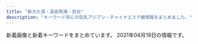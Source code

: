 ```yaml
---
title: "新大久保・高田馬場・目白"
description: "キーワード別にの巨乳アジアン・チャイナエステ嬢情報をまとめました。"
---
```


新着画像と新着キーワードをまとめています。
2021年04月19日の情報です。

<DmmAffiliateIns />
<KeywordTable
  shops={
    [
    {
        "station": "JR\u5927\u4e45\u4fdd\u99c5\u5317\u53e3",
        "keywords": {
            "C": 20,
            "E": 1
        },
        "url": "https://www.cocoro556.in/",
        "name": "COCORO",
        "img_links": [
            "https://www.cocoro556.in/img/girl/thumb/smain1422b75436b0012f83588e08b8d8eb48c8c2.jpg",
            "https://www.cocoro556.in/img/material/photost7.png",
            "https://www.cocoro556.in/img/material/pageheaderimg4.jpg",
            "https://www.cocoro556.in/img/material/p2_t2_subt1.png",
            "https://www.cocoro556.in/img/girl/thumb/smain14922dea5bdda380e76839c012ab24bd9f82.jpg",
            "https://www.cocoro556.in/img/girl/main/smain1421b75436b0012f83588e08b8d8eb48c8c2.jpg",
            "https://www.cocoro556.in/img/material/pageheaderimg2.jpg",
            "https://www.cocoro556.in/img/material/photost2rev1.png",
            "https://www.cocoro556.in/img/material/p6_t3_subt1.png",
            "https://www.cocoro556.in/img/girl/list/slist144346e3df3ff1cef1386c89c6ba9e9f72e.jpg",
            "https://www.cocoro556.in/img/girl/thumb/smain1543ab2e0ee9f9fde8103e9fe80e33b07761.jpg",
            "https://www.cocoro556.in/img/girl/thumb/smain1493773ceed1a7cd35919e9c6866285fb943.jpg",
            "https://www.cocoro556.in/img/material/pageheaderimg1.jpg",
            "https://www.cocoro556.in/img/girl/thumb/smain16617090642c09cac745b0ded19f41e41b2c.jpg",
            "https://www.cocoro556.in/img/material/p2_t2.png",
            "https://www.cocoro556.in/img/material/gm1_rollover.png",
            "https://www.cocoro556.in/img/material/p2_t2_subt3.png",
            "https://www.cocoro556.in/img/material/gm2_rollover.png",
            "https://www.cocoro556.in/img/material/p6_t3.png",
            "https://www.cocoro556.in/img/material/p2_t2_subt2.png",
            "https://www.cocoro556.in/img/material/p2_t2_subt4.png",
            "https://www.cocoro556.in/img/girl/main/smain16617090642c09cac745b0ded19f41e41b2c.jpg",
            "https://www.cocoro556.in/img/material/gm5_rollover.png",
            "https://www.cocoro556.in/img/material/p2_t2_subt4_m1.png",
            "https://www.cocoro556.in/img/material/gm4_rollout.png",
            "https://www.cocoro556.in/img/camp/camp20210403premium.jpg",
            "https://www.cocoro556.in/img/material/top_t1.png",
            "https://www.cocoro556.in/img/girl/list/slist12642f85375ac3eb532582567360874d2d6.jpg",
            "https://www.cocoro556.in/img/girl/main/smain1461f806d031a1244ccfaa8b4d307f6ef6d7.jpg",
            "https://www.cocoro556.in/img/girl/list/slist16435ee9e4407f412c3d2708030a189f1c0.jpg",
            "https://www.cocoro556.in/img/girl/thumb/smain126332fd72809eba38056753c1720b05d8d5.jpg",
            "https://www.cocoro556.in/img/material/photost1.png",
            "https://www.cocoro556.in/img/girl/thumb/smain164135ee9e4407f412c3d2708030a189f1c0.jpg",
            "https://www.cocoro556.in/img/girl/thumb/smain14634879628e490d1ecf1cd7a9d727569f95.jpg",
            "https://www.cocoro556.in/img/girl/main/smain126142f85375ac3eb532582567360874d2d6.jpg",
            "https://www.cocoro556.in/img/girl/thumb/smain126242f85375ac3eb532582567360874d2d6.jpg",
            "https://www.cocoro556.in/img/girl/main/smain1491773ceed1a7cd35919e9c6866285fb943.jpg",
            "https://www.cocoro556.in/img/material/photost4rev1.png",
            "https://www.cocoro556.in/img/material/ftel.png",
            "https://www.cocoro556.in/img/material/p6_t1.png",
            "https://www.cocoro556.in/img/material/p5_t1.png",
            "https://www.cocoro556.in/img/girl/main/smain1441346e3df3ff1cef1386c89c6ba9e9f72e.jpg",
            "https://www.cocoro556.in/img/material/p6_t2.png",
            "https://www.cocoro556.in/img/material/gm6_rollout.png",
            "https://www.cocoro556.in/img/girl/thumb/smain1421b75436b0012f83588e08b8d8eb48c8c2.jpg",
            "https://www.cocoro556.in/img/material/photost3rev1.png",
            "https://www.cocoro556.in/img/girl/thumb/smain126142f85375ac3eb532582567360874d2d6.jpg",
            "https://www.cocoro556.in/img/material/top_t3.png",
            "https://www.cocoro556.in/img/girl/list/slist149773ceed1a7cd35919e9c6866285fb943.jpg",
            "https://www.cocoro556.in/img/material/pd_st3.png",
            "https://www.cocoro556.in/img/girl/list/slist142b75436b0012f83588e08b8d8eb48c8c2.jpg",
            "https://www.cocoro556.in/img/girl/thumb/smain1423ae12bc52cc115b3190fbe6a84a8ffa74.jpg",
            "https://www.cocoro556.in/img/material/p2_t2_sub_m1_3.png",
            "https://www.cocoro556.in/img/girl/thumb/smain1441346e3df3ff1cef1386c89c6ba9e9f72e.jpg",
            "https://www.cocoro556.in/img/material/age_rollout.png",
            "https://www.cocoro556.in/img/material/p2_t2_subt5.png",
            "https://www.cocoro556.in/img/material/p6_t2_subt1.png",
            "https://www.cocoro556.in/img/material/p2_t2_subt5_m2.png",
            "https://www.cocoro556.in/img/material/p3_t1.png",
            "https://www.cocoro556.in/img/material/photost5.png",
            "https://www.cocoro556.in/img/girl/thumb/smain1542a1f8e548a2959236fdd0e7abcde80ac7.jpg",
            "https://www.cocoro556.in/img/girl/thumb/smain1443346e3df3ff1cef1386c89c6ba9e9f72e.jpg",
            "https://www.cocoro556.in/img/girl/thumb/smain16637090642c09cac745b0ded19f41e41b2c.jpg",
            "https://www.cocoro556.in/img/girl/thumb/smain16627090642c09cac745b0ded19f41e41b2c.jpg",
            "https://www.cocoro556.in/img/material/pageheaderimg3.jpg",
            "https://www.cocoro556.in/img/girl/thumb/smain1442346e3df3ff1cef1386c89c6ba9e9f72e.jpg",
            "https://www.cocoro556.in/img/material/top_t2.png",
            "https://www.cocoro556.in/img/material/p2_t2_sub_m1_2.png",
            "https://www.cocoro556.in/img/material/photost6.png",
            "https://www.cocoro556.in/img/girl/list/slist1667090642c09cac745b0ded19f41e41b2c.jpg",
            "https://www.cocoro556.in/img/material/mobilesite.png",
            "https://www.cocoro556.in/img/material/pd_st1.png",
            "https://www.cocoro556.in/img/material/p3_1_t1.png",
            "https://www.cocoro556.in/img/girl/thumb/smain1462f806d031a1244ccfaa8b4d307f6ef6d7.jpg",
            "https://www.cocoro556.in/img/material/leftinfo.png",
            "https://www.cocoro556.in/img/material/gm1_rollout.png",
            "https://www.cocoro556.in/img/girl/list/slist154a1f8e548a2959236fdd0e7abcde80ac7.jpg",
            "https://www.cocoro556.in/img/material/pd_st2.png",
            "https://www.cocoro556.in/img/material/top_t4.png",
            "https://www.cocoro556.in/img/material/accminimgrev1.jpg",
            "https://www.cocoro556.in/img/girl/thumb/smain1461f806d031a1244ccfaa8b4d307f6ef6d7.jpg",
            "https://www.cocoro556.in/img/material/p2_t2_subt5_m1.png",
            "https://www.cocoro556.in/img/material/p2_t2_sub_m1_1.png",
            "https://www.cocoro556.in/img/material/gm5_rollout.png",
            "https://www.cocoro556.in/img/girl/thumb/smain1541a1f8e548a2959236fdd0e7abcde80ac7.jpg",
            "https://www.cocoro556.in/img/material/pd_number.png",
            "https://www.cocoro556.in/img/material/gm2_rollout.png",
            "https://www.cocoro556.in/img/material/top_t3_imgrev1.jpg",
            "https://www.cocoro556.in/img/material/gm3_rollover.png",
            "https://www.cocoro556.in/img/girl/thumb/smain1491773ceed1a7cd35919e9c6866285fb943.jpg",
            "https://www.cocoro556.in/img/camp/camp20210403short.jpg",
            "https://www.cocoro556.in/img/camp/camp20210403.jpg",
            "https://www.cocoro556.in/img/girl/main/smain1541a1f8e548a2959236fdd0e7abcde80ac7.jpg",
            "https://www.cocoro556.in/img/material/gm3_rollout.png",
            "https://www.cocoro556.in/img/material/top_t3_subt1.png",
            "https://www.cocoro556.in/img/girl/list/slist146f806d031a1244ccfaa8b4d307f6ef6d7.jpg",
            "https://www.cocoro556.in/img/material/gm6_rollover.png",
            "https://www.cocoro556.in/img/girl/main/smain164135ee9e4407f412c3d2708030a189f1c0.jpg"
        ]
    },
    {
        "name": "Angel",
        "station": "JR\u9ad8\u7530\u99ac\u5834\u99c5",
        "url": "http://angel.este.work/",
        "keywords": {
            "E": 5,
            "87": 12,
            "83": 15,
            "D": 17,
            "86": 10,
            "C": 22,
            "95": 1,
            "84": 7
        },
        "img_links": [
            "http://angel.este.work/2/uploadimg/1599833697.jpg",
            "http://angel.este.work/2/uploadimg/1617624009.jpg",
            "http://angel.este.work/top-img04.png",
            "http://angel.este.work/1.jpg",
            "http://angel.este.work/top-img01a.png",
            "http://angel.este.work/top-img01b.png",
            "http://angel.este.work/tel_footer.png",
            "http://angel.este.work/top-img01.png",
            "http://angel.este.work/tel_header.png",
            "http://angel.este.work/2/uploadimg/1616465485.jpg",
            "http://angel.este.work/4.jpg",
            "http://angel.este.work/3.jpg",
            "http://angel.este.work/call.png",
            "http://angel.este.work/2/uploadimg/1600260826.jpg",
            "http://angel.este.work/2/uploadimg/1617498099.jpg",
            "http://angel.este.work/2.jpg",
            "http://angel.este.work/2/uploadimg/1616465524.jpg",
            "http://angel.este.work/2/uploadimg/1618789279.jpg"
        ]
    },
    {
        "img_links": [
            "http://www.e-candy.work/images/newface.png",
            "http://www.e-candy.work/images/sys2.jpg",
            "http://www.e-candy.work/images/staff_t.png",
            "http://www.e-candy.work/images/sys1.jpg",
            "http://www.e-candy.work/images/int2.png",
            "http://www.e-candy.work/images/s1.png",
            "http://www.e-candy.work/img/miki1.jpg",
            "http://www.e-candy.work/images/8.jpg",
            "http://www.e-candy.work/images/interior_t.png",
            "http://www.e-candy.work/images/7.jpg",
            "http://www.e-candy.work/img/nana1.jpg",
            "http://www.e-candy.work/images/news.jpg",
            "http://www.e-candy.work/images/5.jpg",
            "http://www.e-candy.work/img/rina1.jpg",
            "http://www.e-candy.work/img/aya1.jpg",
            "http://www.e-candy.work/images/3.jpg",
            "http://www.e-candy.work/images/head.jpg",
            "http://www.e-candy.work/images/4.jpg",
            "http://www.e-candy.work/images/sys3.png",
            "http://www.e-candy.work/images/tel.jpg",
            "http://www.e-candy.work/images/info.png",
            "http://www.e-candy.work/img/haruka1.jpg",
            "http://www.e-candy.work/images/1.jpg",
            "http://www.e-candy.work/images/mobile.jpg",
            "http://www.e-candy.work/images/6.jpg",
            "http://www.e-candy.work/img/yui1.jpg",
            "http://www.e-candy.work/img/ai1.jpg",
            "http://www.e-candy.work/images/int1.png"
        ],
        "station": "\u65b0\u5927\u4e45\u4fdd\u99c5",
        "name": "Lui\uff5e\u30eb\u30a4\uff5e",
        "url": "http://www.e-candy.work/",
        "keywords": {}
    },
    {
        "keywords": {
            "86": 4,
            "D": 2,
            "C": 3,
            "E": 2,
            "88": 3
        },
        "station": "JR\u9ad8\u7530\u99ac\u5834\u99c5",
        "img_links": [
            "http://www.aromaonly1.com/images/index_01.jpg",
            "http://www.aromaonly1.com/uploads/e01fa669285bc99ba782abfd90a08bb2.jpg",
            "http://www.aromaonly1.com/images/index_20.jpg",
            "http://www.aromaonly1.com/images/girls_10.jpg",
            "http://www.aromaonly1.com/images/index_21.jpg",
            "http://www.aromaonly1.com/uploads/c24b4a66b959c50d941c227e2167e47a.jpg",
            "http://www.aromaonly1.com/images/index_16.jpg",
            "http://www.aromaonly1.com/uploads/8e9e8b4d89b256773f17dff61368328c.jpg",
            "http://www.aromaonly1.com/images/aromaonly1_468x60.png",
            "http://www.aromaonly1.com/images/index_07.jpg",
            "http://www.aromaonly1.com/images/index_02.jpg",
            "http://www.aromaonly1.com/uploads/015cba9c432d730d26583fe998534fa6.jpg",
            "http://www.aromaonly1.com/uploads/56e94a67d1aa4ea89d5f2064a387ab96.jpg",
            "http://www.aromaonly1.com/images/index_04.jpg",
            "http://www.aromaonly1.com/images/index_17.jpg",
            "http://www.aromaonly1.com/uploads/3e6ede4dd71b9611bfc0fc01fff82057.jpg",
            "http://www.aromaonly1.com/images/index_05.jpg",
            "http://www.aromaonly1.com/images/fanhui.png",
            "http://www.aromaonly1.com/images/index_03.jpg",
            "http://www.aromaonly1.com/images/index_14.jpg",
            "http://www.aromaonly1.com/images/index_08.jpg",
            "http://www.aromaonly1.com/my_work/images/pic1.png",
            "http://www.aromaonly1.com/images/index_12.jpg",
            "http://www.aromaonly1.com/images/service_11.jpg",
            "http://www.aromaonly1.com/uploads/5f4083d49285cbe64774b1bd70e86150.jpg",
            "http://www.aromaonly1.com/uploads/ac75f516de3602f2ed5de1d9e2383a35.jpg",
            "http://www.aromaonly1.com/images/index_11.jpg",
            "http://www.aromaonly1.com/images/index_15.jpg",
            "http://www.aromaonly1.com/images/index_18.jpg",
            "http://www.aromaonly1.com/uploads/0d74a4af5e268e3562daa56048c13906.jpg",
            "http://www.aromaonly1.com/uploads/66dc68de1f9c001b6f15d52303314efc.jpg",
            "http://www.aromaonly1.com/uploads/18799c1985ca7d1cd026808323ec51c2.jpg",
            "http://www.aromaonly1.com/uploads/b43afdf6c0db7020b472f89b05664984.jpg",
            "http://www.aromaonly1.com/images/index_19.jpg",
            "http://www.aromaonly1.com/images/index_06.jpg",
            "http://www.aromaonly1.com/uploads/39a20c0f1405de5aa73fad53492e41be.jpg",
            "http://www.aromaonly1.com/images/link_10.jpg",
            "http://www.aromaonly1.com/images/service_10.jpg",
            "http://www.aromaonly1.com/images/interior_10.jpg",
            "http://www.aromaonly1.com/uploads/2f5941103973429d3981087968a845a3.jpg"
        ],
        "name": "NEW ONLY ONE",
        "url": "http://www.aromaonly1.com/"
    },
    {
        "station": "JR\u65b0\u5927\u4e45\u4fdd\u99c5",
        "name": "\u7e01\u4e2d\u7e01\uff5e\u3048\u3093\u3061\u3085\u3046\u3048\u3093\uff5e",
        "url": "http://www.enchuen.com/",
        "keywords": {
            "C": 4
        },
        "img_links": [
            "http://www.enchuen.com/images/h2_information.png",
            "http://www.enchuen.com/images/h2_qa.png",
            "http://www.enchuen.com/images/btn_gnavi05_no.png",
            "http://www.enchuen.com/images/icon_chi.png",
            "http://www.enchuen.com/images/therapist_yume.jpg",
            "http://www.enchuen.com/images/therapist_kaori_s.jpg",
            "http://www.enchuen.com/images/img_service04.png",
            "http://www.enchuen.com/images/ins_header.png",
            "http://www.enchuen.com/images/interior04.jpg",
            "http://www.enchuen.com/images/therapist_noa_s.jpg",
            "http://www.enchuen.com/images/img_slider02.png",
            "http://www.enchuen.com/images/top_slider1.jpg",
            "http://www.enchuen.com/images/tw_footer.png",
            "http://www.enchuen.com/images/img_slider01.png",
            "http://www.enchuen.com/images/pagetop.png",
            "http://www.enchuen.com/images/mess_footer.png",
            "http://www.enchuen.com/images/btn_gnavi04_no.png",
            "http://www.enchuen.com/images/mail_header.png",
            "http://www.enchuen.com/images/therapist_yume_s.jpg",
            "http://www.enchuen.com/images/btn_gnavi01_no.png",
            "http://www.enchuen.com/images/tel_header.png",
            "http://www.enchuen.com/images/img_service06.png",
            "http://www.enchuen.com/images/img_service05.png",
            "http://www.enchuen.com/images/img_slider03.png",
            "http://www.enchuen.com/images/h2_servicecontents.png",
            "http://www.enchuen.com/images/top_slider6.jpg",
            "http://www.enchuen.com/images/therapist_noa.jpg",
            "http://www.enchuen.com/images/h2_alltherapist.png",
            "http://www.enchuen.com/images/h2_contact.png",
            "http://www.enchuen.com/images/interior03.jpg",
            "http://www.enchuen.com/images/q_qa.png",
            "http://www.enchuen.com/images/h2_linkban.png",
            "http://www.enchuen.com/images/h2_link01.png",
            "http://www.enchuen.com/images/top_slider2.jpg",
            "http://www.enchuen.com/images/img_service01.png",
            "http://www.enchuen.com/images/ins_footer.png",
            "http://www.enchuen.com/images/tw_header.png",
            "http://www.enchuen.com/images/interior03_s.jpg",
            "http://www.enchuen.com/images/h2_alliancegide2.png",
            "http://www.enchuen.com/images/img_comimgsoon.jpg",
            "http://www.enchuen.com/images/img_service07.png",
            "http://www.enchuen.com/images/interior01.jpg",
            "http://www.enchuen.com/images/icon_eng.png",
            "http://www.enchuen.com/images/btn_gnavi06_no.png",
            "http://www.enchuen.com/images/top_slider5.jpg",
            "http://www.enchuen.com/images/h2_instagam.png",
            "http://www.enchuen.com/images/interior01_s.jpg",
            "http://www.enchuen.com/images/therapist_yona_s.jpg",
            "http://www.enchuen.com/images/ban-tel.png",
            "http://www.enchuen.com/images/therapist_yona.jpg",
            "http://www.enchuen.com/images/btn_gnavi02_no.png",
            "http://www.enchuen.com/images/h2_alliancegide.png",
            "http://www.enchuen.com/images/img_aromaoil.png",
            "http://www.enchuen.com/images/interior02_s.jpg",
            "http://www.enchuen.com/images/btn_gnavi03_no.png",
            "http://www.enchuen.com/images/h2_twitter.png",
            "http://www.enchuen.com/images/img_service03.png",
            "http://www.enchuen.com/images/interior04_s.jpg",
            "http://www.enchuen.com/images/top_slider4.jpg",
            "http://www.enchuen.com/images/a_qa.png",
            "http://www.enchuen.com/images/top_slider3.jpg",
            "http://www.enchuen.com/images/img_service02.png",
            "http://www.enchuen.com/images/interior02.jpg",
            "http://www.enchuen.com/images/therapist_kaori.jpg"
        ]
    },
    {
        "name": "Lovely Heart",
        "url": "http://aes-salon.com/",
        "img_links": [
            "http://aes-salon.com/scdl/staff/10462.jpg",
            "http://aes-salon.com/scdl/staff/10694.jpg",
            "http://aes-salon.com/scdl/staff/10411mb.jpg",
            "http://aes-salon.com/scdl/staff/10592.jpg",
            "http://aes-salon.com/pic/top1.jpg",
            "http://aes-salon.com/scdl/staff/10472.jpg",
            "http://aes-salon.com/pic/head.jpg",
            "http://aes-salon.com/scdl/staff/10502.jpg",
            "http://aes-salon.com/scdl/staff/10501.jpg",
            "http://aes-salon.com/scdl/staff/10351.jpg",
            "http://aes-salon.com/scdl/staff/10092.jpg",
            "http://aes-salon.com/scdl/staff/10121.jpg",
            "http://aes-salon.com/img/ttl_mobile.jpg",
            "http://aes-salon.com/img/ttl_nouka.jpg",
            "http://aes-salon.com/scdl/staff/10691mb.jpg",
            "http://aes-salon.com/scdl/staff/10081.jpg",
            "http://aes-salon.com/scdl/staff/10621mb.jpg",
            "http://aes-salon.com/img/access/road2.jpg",
            "http://aes-salon.com/scdl/staff/10091mb.jpg",
            "http://aes-salon.com/scdl/staff/10511.jpg",
            "http://aes-salon.com/img/ttl_bekan.jpg",
            "http://aes-salon.com/scdl/staff/10561.jpg",
            "http://aes-salon.com/scdl/staff/10292.jpg",
            "http://aes-salon.com/pic/top2.jpg",
            "http://aes-salon.com/scdl/staff/10641mb.jpg",
            "http://aes-salon.com/scdl/staff/10471.jpg",
            "http://aes-salon.com/scdl/staff/10692.jpg",
            "http://aes-salon.com/img/ttl_sister.png",
            "http://aes-salon.com/scdl/staff/10601.jpg",
            "http://aes-salon.com/scdl/staff/10412.jpg",
            "http://aes-salon.com/scdl/staff/10671mb.jpg",
            "http://aes-salon.com/scdl/staff/10083.jpg",
            "http://aes-salon.com/img/ttl_attbnr.jpg",
            "http://aes-salon.com/scdl/staff/10441mb.jpg",
            "http://aes-salon.com/scdl/staff/10291.jpg",
            "http://aes-salon.com/scdl/staff/10563.jpg",
            "http://aes-salon.com/scdl/staff/10631mb.jpg",
            "http://aes-salon.com/scdl/staff/10511mb.jpg",
            "http://aes-salon.com/scdl/staff/10471mb.jpg",
            "http://aes-salon.com/img/system/campaign.jpg",
            "http://aes-salon.com/scdl/staff/10341.jpg",
            "http://aes-salon.com/scdl/staff/10342.jpg",
            "http://aes-salon.com/scdl/staff/10681.jpg",
            "http://aes-salon.com/scdl/staff/10351mb.jpg",
            "http://aes-salon.com/scdl/staff/10681mb.jpg",
            "http://aes-salon.com/scdl/staff/10651.jpg",
            "http://aes-salon.com/scdl/staff/10081mb.jpg",
            "http://aes-salon.com/scdl/staff/10591mb.jpg",
            "http://aes-salon.com/scdl/staff/10691.jpg",
            "http://aes-salon.com/scdl/staff/10501mb.jpg",
            "http://aes-salon.com/i/files/homeimg.jpg",
            "http://aes-salon.com/scdl/staff/10671.jpg",
            "http://aes-salon.com/scdl/staff/10591.jpg",
            "http://aes-salon.com/scdl/staff/10661mb.jpg",
            "http://aes-salon.com/scdl/staff/10621.jpg",
            "http://aes-salon.com/scdl/staff/10122.jpg",
            "http://aes-salon.com/scdl/staff/10082.jpg",
            "http://aes-salon.com/img/access/road4.jpg",
            "http://aes-salon.com/scdl/staff/10091.jpg",
            "http://aes-salon.com/img/ttl_staff.png",
            "http://aes-salon.com/scdl/staff/10641.jpg",
            "http://aes-salon.com/scdl/staff/10571.jpg",
            "http://aes-salon.com/scdl/staff/10341mb.jpg",
            "http://aes-salon.com/scdl/staff/10461.jpg",
            "http://aes-salon.com/scdl/staff/10411.jpg",
            "http://aes-salon.com/scdl/staff/10693.jpg",
            "http://aes-salon.com/scdl/staff/10291mb.jpg",
            "http://aes-salon.com/img/access/road1.jpg",
            "http://aes-salon.com/scdl/staff/10602.jpg",
            "http://aes-salon.com/scdl/staff/10441.jpg",
            "http://aes-salon.com/scdl/staff/10601mb.jpg",
            "http://aes-salon.com/scdl/staff/10562.jpg",
            "http://aes-salon.com/scdl/staff/10561mb.jpg",
            "http://aes-salon.com/scdl/staff/10631.jpg",
            "http://aes-salon.com/img/access/road3.jpg",
            "http://aes-salon.com/img/access/roaddm.png",
            "http://aes-salon.com/img/ttl_att.png",
            "http://aes-salon.com/scdl/staff/10121mb.jpg",
            "http://aes-salon.com/scdl/staff/10571mb.jpg",
            "http://aes-salon.com/scdl/staff/10651mb.jpg",
            "http://aes-salon.com/scdl/staff/10461mb.jpg",
            "http://aes-salon.com/scdl/staff/10661.jpg"
        ],
        "station": "JR\u5927\u4e45\u4fdd\u99c5\u5317\u53e3",
        "keywords": {
            "C": 35
        }
    },
    {
        "name": "RAN\uff5e\u30e9\u30f3\uff5e",
        "img_links": [
            "http://esthe.top/images/an_2_04.jpg",
            "http://esthe.top/images/demo/slider/tooltips/slide3.png",
            "http://esthe.top/images/staff_images/staff_01a.jpg",
            "http://esthe.top/images/demo/slider/tooltips/slide1.png",
            "http://esthe.top/images/an_1_03.jpg",
            "http://esthe.top/images/room_images/gallery-03.jpg",
            "http://esthe.top/images/an_1_02.jpg",
            "http://esthe.top/images/staff_images/staff_010a.jpg",
            "http://esthe.top/images/room_images/index-01.jpg",
            "http://esthe.top/images/staff_images/staff_01b.jpg",
            "http://esthe.top/images/an_1_06.jpg",
            "http://esthe.top/images/staff_images/staff_04b.jpg",
            "http://esthe.top/images/demo/slider/images/slide4.png",
            "http://esthe.top/images/staff_images/staff_09a.jpg",
            "http://esthe.top/images/demo/slider/images/slide5.png",
            "http://esthe.top/images/acs_ima/access-04.jpg",
            "http://esthe.top/images/an_1_07.jpg",
            "http://esthe.top/images/staff_images/staff_07b.jpg",
            "http://esthe.top/images/QRcode.jpg",
            "http://esthe.top/images/room_images/gallery-04.jpg",
            "http://esthe.top/images/acs_ima/access-03.jpg",
            "http://esthe.top/images/an_2_06.jpg",
            "http://esthe.top/images/an_2_05.jpg",
            "http://esthe.top/images/staff_images/staff_012a.jpg",
            "http://esthe.top/images/an_1_05.jpg",
            "http://esthe.top/images/an_2_03.jpg",
            "http://esthe.top/images/an_2_07.jpg",
            "http://esthe.top/images/an_2_02.jpg",
            "http://esthe.top/images/demo/slider/images/slide1.png",
            "http://esthe.top/images/demo/slider/tooltips/slide2.png",
            "http://esthe.top/images/demo/slider/images/slide2.png",
            "http://esthe.top/images/Bottom_01.jpg",
            "http://esthe.top/images/room_images/gallery-06.jpg",
            "http://esthe.top/images/room_images/gallery-01.jpg",
            "http://esthe.top/images/demo/slider/tooltips/slide5.png",
            "http://esthe.top/images/staff_images/staff_09b.jpg",
            "http://esthe.top/images/an_1_04.jpg",
            "http://esthe.top/images/staff_images/staff_010b.jpg",
            "http://esthe.top/images/room_images/index-02.jpg",
            "http://esthe.top/images/acs_ima/access-02.jpg",
            "http://esthe.top/images/room_images/gallery-05.jpg",
            "http://esthe.top/images/Bottom_02.jpg",
            "http://esthe.top/images/demo/slider/tooltips/slide4.png",
            "http://esthe.top/images/staff_images/staff_04a.jpg",
            "http://esthe.top/images/staff_images/staff_07a.jpg",
            "http://esthe.top/images/room_images/gallery-02.jpg",
            "http://esthe.top/images/demo/slider/images/slide3.png",
            "http://esthe.top/images/acs_ima/access-01.jpg"
        ],
        "keywords": {},
        "url": "http://esthe.top/",
        "station": "JR\u9ad8\u7530\u99ac\u5834\u99c5\u6771\u53e3"
    },
    {
        "url": "http://gogonoheya.ies.fun/",
        "img_links": [],
        "station": "JR\u5927\u4e45\u4fdd\u99c5\u5317\u53e3",
        "keywords": {},
        "name": "Rabenda\u30fb\u30e9\u30d9\u30f3\u30c0\u30fc"
    },
    {
        "img_links": [
            "http://kobo.mssg.jp/layer/images/top/top_04.jpg",
            "http://kobo.mssg.jp/images/s_info.png",
            "http://kobo.mssg.jp/layer/images/top/top_08.png",
            "http://kobo.mssg.jp/images/top1.jpg",
            "http://kobo.mssg.jp/images/staff_2b.jpg",
            "http://kobo.mssg.jp/images/top2.jpg",
            "http://kobo.mssg.jp/layer/images/top.jpg",
            "http://kobo.mssg.jp/images/staff_8a.jpg",
            "http://kobo.mssg.jp/layer/images/top/top_03.jpg",
            "http://kobo.mssg.jp/images/staff_5.jpg",
            "http://kobo.mssg.jp/images/staff_4.jpg",
            "http://kobo.mssg.jp/images/info.png",
            "http://kobo.mssg.jp/images/staff_bj4.png",
            "http://kobo.mssg.jp/layer/images/top/top_02.jpg",
            "http://kobo.mssg.jp/images/staff_2a.jpg",
            "http://kobo.mssg.jp/images/staff_9a.jpg",
            "http://kobo.mssg.jp/images/staff_9b.jpg",
            "http://kobo.mssg.jp/images/staff_10a.jpg",
            "http://kobo.mssg.jp/images/staff_bj1.png",
            "http://kobo.mssg.jp/images/wenzi-staff.png",
            "http://kobo.mssg.jp/images/1.jpg",
            "http://kobo.mssg.jp/layer/images/top/top_05.jpg",
            "http://kobo.mssg.jp/images/staff_8.jpg",
            "http://kobo.mssg.jp/layer/images/top/top_01.jpg",
            "http://kobo.mssg.jp/layer/images/top/top_06.jpg"
        ],
        "name": "\u6c34\u8272-\u30df\u30ba\u30a4\u30ed-",
        "station": "JR\u5927\u4e45\u4fdd\u99c5\u5317\u53e3",
        "keywords": {},
        "url": "http://kobo.mssg.jp/"
    },
    {
        "name": "\u30df\u30eb\u30af",
        "img_links": [
            "http://milk.tyo.cm/images/sp_nav02.png",
            "http://milk.tyo.cm/images/tit_staff.png",
            "http://milk.tyo.cm/images/tit_pick.png",
            "http://milk.tyo.cm/photos/sites/72/2021/03/2021032104262457.jpg",
            "http://milk.tyo.cm/photos/sites/72/2020/06/2020061206444417.jpg",
            "http://milk.tyo.cm/images/link_nav04.png",
            "http://milk.tyo.cm/images/link_nav01.png",
            "http://milk.tyo.cm/images/img_service01.jpg",
            "http://milk.tyo.cm/images/link_nav03.png",
            "http://milk.tyo.cm/images/tit_service.png",
            "http://milk.tyo.cm/images/top.png",
            "http://milk.tyo.cm/images/bg_cont03.png",
            "http://milk.tyo.cm/images/sp_nav01.png",
            "http://milk.tyo.cm/images/com_tel.png",
            "http://milk.tyo.cm/images/img_service04.jpg",
            "http://milk.tyo.cm/photos/sites/72/2021/04/202104100629460.jpg",
            "http://milk.tyo.cm/images/sp_header.jpg",
            "http://milk.tyo.cm/images/link_nav02.png",
            "http://milk.tyo.cm/photos/sites/72/2021/04/2021040606531270.jpg",
            "http://milk.tyo.cm/images/room4_l.jpg",
            "http://milk.tyo.cm/images/sp_nav03.png",
            "http://milk.tyo.cm/images/bg_cont01.png",
            "http://milk.tyo.cm/photos/sites/72/2020/11/202011100524008.jpg",
            "http://milk.tyo.cm/images/koko_234x60.png",
            "http://milk.tyo.cm/images/room1_l.jpg",
            "http://milk.tyo.cm/images/sp_tit_pick.png",
            "http://milk.tyo.cm/images/link_nav05.png",
            "http://milk.tyo.cm/images/blog.jpg",
            "http://milk.tyo.cm/photos/sites/72/2021/02/2021021003450576.jpg",
            "http://milk.tyo.cm/photos/sites/72/2021/02/202102100345053.jpg",
            "http://milk.tyo.cm/images/room2_l.jpg",
            "http://milk.tyo.cm/images/img_service03.jpg",
            "http://milk.tyo.cm/photos/sites/72/2021/04/2021041502381165.jpg",
            "http://milk.tyo.cm/images/room3_l.jpg",
            "http://milk.tyo.cm/images/img_service02.jpg",
            "http://milk.tyo.cm/photos/sites/72/2020/06/2020061206443832.jpg",
            "http://milk.tyo.cm/images/ico_headline.png",
            "http://milk.tyo.cm/photos/sites/72/2021/04/2021040501101412.jpg"
        ],
        "keywords": {
            "85": 15,
            "87": 10,
            "E": 5,
            "D": 30,
            "84": 5,
            "86": 10,
            "C": 15
        },
        "station": "JR\u5927\u4e45\u4fdd\u99c5\u5357\u53e3",
        "url": "http://milk.tyo.cm/"
    },
    {
        "name": "Familiar\u30fb\u30d5\u30a1\u30df\u30ea\u30fc\u30a2",
        "station": "JR\u65b0\u5927\u4e45\u4fdd\u99c5",
        "url": "http://familiar.tyo.cm/",
        "keywords": {},
        "img_links": []
    },
    {
        "img_links": [
            "http://p-aroma.work/img/haru1.png",
            "http://p-aroma.work/images/4.jpg",
            "http://p-aroma.work/images/mobile.jpg",
            "http://p-aroma.work/img/ayaka1.png",
            "http://p-aroma.work/images/7.jpg",
            "http://p-aroma.work/staff/rina.jpg",
            "http://p-aroma.work/images/6.jpg",
            "http://p-aroma.work/images/int2.png",
            "http://p-aroma.work/staff/mayu.jpg",
            "http://p-aroma.work/images/s2.jpg",
            "http://p-aroma.work/images/head.jpg",
            "http://p-aroma.work/img/rina1.png",
            "http://p-aroma.work/images/s1.png",
            "http://p-aroma.work/img/kasumi1.png",
            "http://p-aroma.work/images/news.jpg",
            "http://p-aroma.work/staff/haru.jpg",
            "http://p-aroma.work/staff/kasumi.jpg",
            "http://p-aroma.work/images/interior_t.png",
            "http://p-aroma.work/images/sys.png",
            "http://p-aroma.work/staff/mirai.jpg",
            "http://p-aroma.work/staff/ayaka.jpg",
            "http://p-aroma.work/images/1.jpg",
            "http://p-aroma.work/images/3.jpg",
            "http://p-aroma.work/img/mayu1.png",
            "http://p-aroma.work/images/tel.jpg",
            "http://p-aroma.work/images/2.jpg",
            "http://p-aroma.work/img/mirai1.png",
            "http://p-aroma.work/images/staff_t.png",
            "http://p-aroma.work/images/int1.png",
            "http://p-aroma.work/images/s1.jpg"
        ],
        "station": "JR\u5927\u4e45\u4fdd\u99c5\u5317\u53e3",
        "url": "http://p-aroma.work/",
        "keywords": {},
        "name": "\u7652\u3057\u306e\u51fa\u4f1a\u3044"
    },
    {
        "keywords": {},
        "name": "\u6708\u306e\u82b1",
        "img_links": [
            "https://static.wixstatic.com/media/80a184_82935849944c46ee915c04bfe2e9b3cb~mv2.jpeg",
            "https://static.wixstatic.com/media/80a184_badd496c271c4b31b8258ef657e73a1c~mv2.jpg",
            "https://static.wixstatic.com/media/80a184_60e3e10d71c6473ca82f313fefc49773~mv2.png",
            "https://static.wixstatic.com/media/80a184_126746405a7f40f191a12f71b777ea41~mv2.png",
            "https://static.wixstatic.com/media/80a184_d4b6882709484eb495b72b4fd6a52481~mv2.png",
            "https://static.wixstatic.com/media/80a184_b70a2c117ac542f79ec2a2014b642be4~mv2.png",
            "https://static.wixstatic.com/media/71aabe_595c6eb6f67c4a098580c4aa868223d6~mv2.jpg",
            "https://static.wixstatic.com/media/80a184_5208b825bc574a8e8c38cfed61640f7b~mv2.png",
            "https://static.wixstatic.com/media/80a184_18f60081ea1047b0a35a349e1c4155f8~mv2.jpg",
            "https://static.wixstatic.com/media/80a184_591f50f34faa42e6b9492a8d9157c96f~mv2.png",
            "https://static.wixstatic.com/media/71aabe_7fde48e91203411687f75bf66049b810~mv2.jpg",
            "https://static.wixstatic.com/media/80a184_6f8a99a76cfa4e8cb6871f8cdc4667f5~mv2.png",
            "https://static.wixstatic.com/media/80a184_9dc0d14b20d54a71a6cb9f57217e8a32~mv2.png",
            "https://static.wixstatic.com/media/80a184_e559d78a6dc94757946448f2405d903b~mv2.jpg"
        ],
        "station": "JR\u65b0\u5927\u4e45\u4fdd\u99c5",
        "url": "https://tsukinohana88.wixsite.com/index"
    },
    {
        "url": "http://www.harunoyume.com/",
        "keywords": {},
        "station": "JR\u65b0\u5927\u4e45\u4fdd\u99c5",
        "name": "\u6625\u306e\u5922",
        "img_links": [
            "http://www.harunoyume.com/images/covergirl.jpg",
            "http://www.harunoyume.com/images/discount.jpg",
            "http://www.harunoyume.com/images/service-image.jpg",
            "http://www.harunoyume.com/images/campaign.jpg"
        ]
    },
    {
        "keywords": {
            "83": 2,
            "C": 13,
            "86": 2
        },
        "name": "\u99ac\u5834one",
        "station": "JR\u9ad8\u7530\u99ac\u5834\u99c5\u65e9\u7a32\u7530\u53e3",
        "img_links": [
            "http://familiar.ests.jp/images/s_staff.png",
            "http://familiar.ests.jp/photos/sites/33/2020/10/2020101901153954.jpg",
            "http://familiar.ests.jp/images/acc.png",
            "http://familiar.ests.jp/photos/sites/33/2019/09/2019092318545965.jpg",
            "http://familiar.ests.jp/images/bian.jpg",
            "http://familiar.ests.jp/images/news.png",
            "http://familiar.ests.jp/images/service.jpg",
            "http://familiar.ests.jp/photos/sites/33/2019/09/2019092718570723.jpg",
            "http://familiar.ests.jp/images/nei_bj1.png",
            "http://familiar.ests.jp/images/staff_bj4s.png",
            "http://familiar.ests.jp/photos/sites/33/2019/07/2019073009094778.jpg",
            "http://familiar.ests.jp/images/staff_bj1s.png",
            "http://familiar.ests.jp/images/mobile.jpg",
            "http://familiar.ests.jp/photos/sites/33/2020/10/2020101409554799.jpg",
            "http://familiar.ests.jp/images/s_link.png",
            "http://familiar.ests.jp/images/top.jpg",
            "http://familiar.ests.jp/photos/sites/33/2019/09/2019092718554568.jpg"
        ],
        "url": "http://familiar.ests.jp/"
    },
    {
        "station": "JR\u9ad8\u7530\u99ac\u5834\u99c5\u65e9\u7a32\u7530\u53e3",
        "name": "\u697d\u5712",
        "keywords": {},
        "url": "http://massage-1.net/",
        "img_links": [
            "http://massage-1.net/images/staff_image/staf_05a.jpg",
            "http://massage-1.net/images/top/top_03.jpg",
            "http://massage-1.net/images/top/top_05.jpg",
            "http://massage-1.net/images/top/top_01.jpg",
            "http://massage-1.net/images/top/top_06.jpg",
            "http://massage-1.net/images/top/top_02.jpg",
            "http://massage-1.net/images/page_top.png",
            "http://massage-1.net/images/top/top_08.png",
            "http://massage-1.net/images/top/top_04.jpg",
            "http://massage-1.net/images/home/top.jpg"
        ]
    },
    {
        "img_links": [
            "http://www.china-es.info/images/int4.jpg",
            "http://www.china-es.info/img/nana1.jpg",
            "http://www.china-es.info/images/menu/interior.jpg",
            "http://www.china-es.info/images/sys1.jpg",
            "http://www.china-es.info/images/int2.jpg",
            "http://www.china-es.info/images/staff_t.jpg",
            "http://www.china-es.info/images/sys2.jpg",
            "http://www.china-es.info/images/int1.jpg",
            "http://www.china-es.info/images/menu/staff.jpg",
            "http://www.china-es.info/images/rec2.jpg",
            "http://www.china-es.info/images/int3.jpg",
            "http://www.china-es.info/img/nana2.jpg",
            "http://www.china-es.info/images/rec1.jpg",
            "http://www.china-es.info/images/sys3.jpg",
            "http://www.china-es.info/images/news.jpg",
            "http://www.china-es.info/img/hibiki1.jpg",
            "http://www.china-es.info/images/interior_t.jpg",
            "http://www.china-es.info/images/mobile.jpg",
            "http://www.china-es.info/img/ringo1.jpg",
            "http://www.china-es.info/images/top.jpg",
            "http://www.china-es.info/images/menu/top.jpg",
            "http://www.china-es.info/images/head.jpg"
        ],
        "url": "http://www.china-es.info/",
        "keywords": {},
        "name": "Honey At Home \u30cf\u30cb\u30fc\u30a2\u30c3\u30c8\u30db\u30fc\u30e0",
        "station": "JR\u9ad8\u7530\u99ac\u5834\u99c5\u65e9\u7a32\u7530\u53e3"
    },
    {
        "img_links": [
            "http://www.kity.work/img/yuka1.jpg",
            "http://www.kity.work/img/sara1.jpg",
            "http://www.kity.work/staff/nana.jpg",
            "http://www.kity.work/images/int1.jpg",
            "http://www.kity.work/staff/yuka.jpg",
            "http://www.kity.work/images/7.jpg",
            "http://www.kity.work/img/erina1.jpg",
            "http://www.kity.work/images/s2.jpg",
            "http://www.kity.work/images/5.jpg",
            "http://www.kity.work/images/up.jpg",
            "http://www.kity.work/img/aoi2.jpg",
            "http://www.kity.work/images/3.jpg",
            "http://www.kity.work/images/s1.png",
            "http://www.kity.work/img/yuka2.jpg",
            "http://www.kity.work/img/nana1.jpg",
            "http://www.kity.work/images/ac2.jpg",
            "http://www.kity.work/images/sys.jpg",
            "http://www.kity.work/images/s1.jpg",
            "http://www.kity.work/staff/sara.jpg",
            "http://www.kity.work/img/erina2.jpg",
            "http://www.kity.work/images/head.jpg",
            "http://www.kity.work/images/interior_t.jpg",
            "http://www.kity.work/images/1.jpg",
            "http://www.kity.work/images/tg.jpg",
            "http://www.kity.work/images/tel.jpg",
            "http://www.kity.work/img/aoi1.jpg",
            "http://www.kity.work/images/6.jpg",
            "http://www.kity.work/staff/erina.jpg",
            "http://www.kity.work/images/int2.jpg",
            "http://www.kity.work/images/staff_t.jpg",
            "http://www.kity.work/staff/aoi.jpg",
            "http://www.kity.work/images/news.jpg",
            "http://www.kity.work/img/sara2.jpg"
        ],
        "name": "\u98a8\u96c5\u5802 \uff5e\u3075\u3046\u304c\u3069\u3046\uff5e",
        "station": "JR\u9ad8\u7530\u99ac\u5834\u99c5\u65e9\u7a32\u7530\u53e3",
        "keywords": {},
        "url": "http://www.kity.work/"
    },
    {
        "name": "\u60a0\u30a8\u30b9\u30c6",
        "url": "http://www.y-rlx.site/",
        "station": "JR\u9ad8\u7530\u99ac\u5834\u99c5\u65e9\u7a32\u7530\u53e3",
        "keywords": {
            "87": 4,
            "C": 6,
            "D": 1,
            "88": 3
        },
        "img_links": [
            "http://www.y-rlx.site/images/upload/thumb/0d7b4714c8aced28.jpg",
            "http://www.y-rlx.site/images/rec.jpg",
            "http://www.y-rlx.site/images/index_19.jpg",
            "http://www.y-rlx.site/images/index_08.jpg",
            "http://y-rlx.site/images/index_07.jpg",
            "http://www.y-rlx.site/images/upload/thumb/0776a8acf9219785.jpg",
            "http://www.y-rlx.site/images/upload/thumb/2c7fdde9ad97892b.jpg",
            "http://www.y-rlx.site/images/upload/thumb/fb5de0bd0da41335.jpg",
            "http://www.y-rlx.site/images/index_20.jpg",
            "http://www.y-rlx.site/images/upload/thumb/e0a26e58e17a1416.jpg",
            "http://www.y-rlx.site/images/index_04.jpg",
            "http://www.y-rlx.site/images/index_11.jpg",
            "http://www.y-rlx.site/girl/02.jpg",
            "http://www.y-rlx.site/images/index_18.jpg",
            "http://www.y-rlx.site/images/index_10.jpg",
            "http://www.y-rlx.site/images/upload/thumb/7ef0dbd713e60157.jpg",
            "http://www.y-rlx.site/images/upload/thumb/117cc02414cb58fe.jpg",
            "http://www.y-rlx.site/images/upload/thumb/a3dc59474308193e.jpg",
            "http://www.y-rlx.site/images/index_03.jpg",
            "http://www.y-rlx.site/images/card.jpg",
            "http://www.y-rlx.site/images/info.jpg",
            "http://www.y-rlx.site/images/index_02.jpg",
            "http://www.y-rlx.site/images/index_07.jpg",
            "http://www.y-rlx.site/images/rec_09.jpg",
            "http://www.y-rlx.site/girl/01.jpg",
            "http://www.y-rlx.site/images/index_15.jpg",
            "http://www.y-rlx.site/girl/04.jpg",
            "http://www.y-rlx.site/images/index_09.jpg",
            "http://www.y-rlx.site/images/info_09.jpg",
            "http://www.y-rlx.site/images/upload/thumb/0a4230132522743d.jpg",
            "http://www.y-rlx.site/images/staff_09.jpg",
            "http://www.y-rlx.site/girl/03.jpg",
            "http://www.y-rlx.site/girl/05.jpg",
            "http://www.y-rlx.site/images/index_06.jpg",
            "http://y-rlx.site/images/index_04.jpg",
            "http://www.y-rlx.site/images/index_13.jpg",
            "http://www.y-rlx.site/images/index_01.jpg",
            "http://www.y-rlx.site/images/index_05.jpg",
            "http://www.y-rlx.site/images/upload/thumb/7ec52ffef2544273.jpg"
        ]
    },
    {
        "station": "JR\u5927\u4e45\u4fdd\u99c5\u5317\u53e3",
        "img_links": [
            "https://est-hana.com/img/girl/thumb/smain1911ec56c0d5cc68365ea11e2e52a40272d8.jpg",
            "https://est-hana.com/img/girl/thumb/s180_1.jpg",
            "https://est-hana.com/img/girl/main/s139_1.jpg",
            "https://est-hana.com/img/girl/pickup/topgirl20141227182718.png",
            "https://est-hana.com/img/girl/pickup/topgirl20140502225842.png",
            "https://est-hana.com/img/girl/pickup/pickup20190118192257.jpg",
            "https://est-hana.com/img/material/detailwaku.png",
            "https://est-hana.com/img/material/staff_t1.png",
            "https://est-hana.com/img/girl/main/s163_1.jpg",
            "https://est-hana.com/img/girl/main/smain83165230fc40840a020ba3ed47600db4b4a.jpg",
            "https://est-hana.com/img/girl/main/smain2011f76f2060b2832bbbbc9d7dcf4a818dfe.jpg",
            "https://est-hana.com/img/girl/thumb/smain1102404ef9fc79e2a0a04d64b621c22a0c77.jpg",
            "https://est-hana.com/img/material/click_tel_btn.png",
            "https://est-hana.com/img/girl/pickup/pickup20180830201105.jpg",
            "https://est-hana.com/img/girl/thumb/s173_2.jpg",
            "https://est-hana.com/img/material/gm5_rollout.png",
            "https://est-hana.com/img/material/line1.png",
            "https://est-hana.com/img/material/accsess_station.png",
            "https://est-hana.com/img/girl/thumb/smain2011f76f2060b2832bbbbc9d7dcf4a818dfe.jpg",
            "https://est-hana.com/img/material/photorenew3.jpg",
            "https://est-hana.com/img/material/w1.png",
            "https://est-hana.com/img/girl/list/slist2012ba9beda1a19f1ba57dcc87485d57321.jpg",
            "https://est-hana.com/img/material/top_twitter.png",
            "https://est-hana.com/img/girl/pickup/topgirl20180908131653.png",
            "https://est-hana.com/img/material/sframe2014.png",
            "https://est-hana.com/img/material/massap2.jpg",
            "https://est-hana.com/img/girl/thumb/s163_1.jpg",
            "https://est-hana.com/img/girl/main/s75_1.jpg",
            "https://est-hana.com/img/girl/pickup/pickup20190227121102.jpg",
            "https://est-hana.com/img/material/massap7.jpg",
            "https://est-hana.com/img/girl/list/s88_list.jpg",
            "https://est-hana.com/img/whatnew/20200304.jpg",
            "https://est-hana.com/img/girl/list/slist187110f9d5212fd19d8b8410ec6bff294e6.jpg",
            "https://est-hana.com/img/girl/thumb/smain1902e7f2a11706f93c08ab1eb76c57c0a501.jpg",
            "https://est-hana.com/img/girl/thumb/smain184249673a0eecbfdaab27d1a016ce6f4281.jpg",
            "https://est-hana.com/img/girl/main/s180_1.jpg",
            "https://est-hana.com/img/girl/list/slist199a8b144d9cbd006fc9dffdf23ad77de07.jpg",
            "https://est-hana.com/img/girl/list/s163_list.jpg",
            "https://est-hana.com/img/material/gm2_rollout.png",
            "https://est-hana.com/img/material/month.png",
            "https://est-hana.com/img/girl/list/s75_list.jpg",
            "https://est-hana.com/img/girl/list/slist189e9ae2d8752cd8b9474ebd62df9909f9b.jpg",
            "https://est-hana.com/img/girl/main/smain1901e7f2a11706f93c08ab1eb76c57c0a501.jpg",
            "https://est-hana.com/img/girl/thumb/smain1912da4fa2da2e801312734721e1a44d8e19.jpg",
            "https://est-hana.com/img/material/accsess_picter2.jpg",
            "https://est-hana.com/img/girl/main/smain1931e3a7504f14e2050f14cb6782d72bb46c.jpg",
            "https://est-hana.com/img/girl/thumb/smain1871110bf62c88dcefca310cdc127f9b11f2.jpg",
            "https://est-hana.com/img/girl/list/s75_face.jpg",
            "https://est-hana.com/img/material/staff_t1rev1.png",
            "https://est-hana.com/img/material/age.png",
            "https://est-hana.com/img/material/top_t4.png",
            "https://est-hana.com/img/girl/thumb/smain1931e3a7504f14e2050f14cb6782d72bb46c.jpg",
            "https://est-hana.com/img/girl/main/smain184149673a0eecbfdaab27d1a016ce6f4281.jpg",
            "https://est-hana.com/img/girl/list/sface8365230fc40840a020ba3ed47600db4b4a.jpg",
            "https://est-hana.com/img/material/gm4_rollout.png",
            "https://est-hana.com/img/material/massap4.jpg",
            "https://est-hana.com/img/material/systme_t2.png",
            "https://est-hana.com/img/girl/thumb/smain1891e9ae2d8752cd8b9474ebd62df9909f9b.jpg",
            "https://est-hana.com/img/whatnew/20200401min60.jpg",
            "https://est-hana.com/img/girl/main/smain197153ce52e0264e81a8a42e5d3c84dd833e.jpg",
            "https://est-hana.com/img/girl/thumb/smain83165230fc40840a020ba3ed47600db4b4a.jpg",
            "https://est-hana.com/img/girl/list/s88_face.jpg",
            "https://est-hana.com/img/material/massap3.jpg",
            "https://est-hana.com/img/girl/list/s180_list.jpg",
            "https://est-hana.com/img/girl/list/sface19753ce52e0264e81a8a42e5d3c84dd833e.jpg",
            "https://est-hana.com/img/girl/thumb/smain193281777917c863b2cd265723b9cb5a3c32.jpg",
            "https://est-hana.com/img/girl/thumb/smain83265230fc40840a020ba3ed47600db4b4a.jpg",
            "https://est-hana.com/img/girl/thumb/smain1913da4fa2da2e801312734721e1a44d8e19.jpg",
            "https://est-hana.com/img/girl/pickup/pickup20181218104555.jpg",
            "https://est-hana.com/img/girl/list/s173_list.jpg",
            "https://est-hana.com/img/girl/list/sface201dc74ab8dea78d771771d5fda7bccc989.jpg",
            "https://est-hana.com/img/girl/main/s173_1.jpg",
            "https://est-hana.com/img/girl/thumb/s88_1.jpg",
            "https://est-hana.com/img/material/top_t6.png",
            "https://est-hana.com/img/girl/main/smain1911ec56c0d5cc68365ea11e2e52a40272d8.jpg",
            "https://est-hana.com/img/material/sys_etc.png",
            "https://est-hana.com/img/girl/pickup/topgirl20161016054301.png",
            "https://est-hana.com/img/whatnew/20200401_mask.jpg",
            "https://est-hana.com/img/girl/thumb/smain19725e2ed7efe2de621955e09d12295a13ee.jpg",
            "https://est-hana.com/img/material/gm3_rollout.png",
            "https://est-hana.com/img/girl/list/s173_face.jpg",
            "https://est-hana.com/img/material/hosi4.png",
            "https://est-hana.com/img/girl/thumb/s86_1.jpg",
            "https://est-hana.com/img/girl/pickup/topgirl20140510202547.png",
            "https://est-hana.com/img/girl/thumb/smain197153ce52e0264e81a8a42e5d3c84dd833e.jpg",
            "https://est-hana.com/img/material/topflashimg1.jpg",
            "https://est-hana.com/img/material/photorenew4.jpg",
            "https://est-hana.com/img/material/massa_t1.png",
            "https://est-hana.com/img/girl/thumb/smain184149673a0eecbfdaab27d1a016ce6f4281.jpg",
            "https://est-hana.com/img/girl/list/s139_face.jpg",
            "https://est-hana.com/img/material/massap5.jpg",
            "https://est-hana.com/img/girl/thumb/smain110138adcf1cf026681bfa9a408199a21890.jpg",
            "https://est-hana.com/img/girl/list/sface199a8b144d9cbd006fc9dffdf23ad77de07.jpg",
            "https://est-hana.com/img/girl/thumb/smain18725b09cd881b1f036f9f4970616c10b474.jpg",
            "https://est-hana.com/img/girl/main/smain1871110bf62c88dcefca310cdc127f9b11f2.jpg",
            "https://est-hana.com/img/girl/list/slist18449673a0eecbfdaab27d1a016ce6f4281.jpg",
            "https://est-hana.com/img/girl/list/slist191ec56c0d5cc68365ea11e2e52a40272d8.jpg",
            "https://est-hana.com/img/girl/list/slist193a69a1a063a3159e298d18b691542266d.jpg",
            "https://est-hana.com/img/material/systme_t1.png",
            "https://est-hana.com/img/girl/thumb/s173_1.jpg",
            "https://est-hana.com/img/girl/main/smain110138adcf1cf026681bfa9a408199a21890.jpg",
            "https://est-hana.com/img/girl/list/sface187386757ea62d773ca58e2457fc23b8e13.jpg",
            "https://est-hana.com/img/girl/list/s163_face.jpg",
            "https://est-hana.com/img/girl/list/slist19053cc33bb85f739f63e84c2ae2c41c2eb.jpg",
            "https://est-hana.com/img/girl/list/s77_face.jpg",
            "https://est-hana.com/img/material/photorenew5.jpg",
            "https://est-hana.com/img/material/gm6_rollout.png",
            "https://est-hana.com/img/girl/pickup/pickup20190121202926.jpg",
            "https://est-hana.com/img/girl/pickup/pickup20190528135649.jpg",
            "https://est-hana.com/img/girl/list/slist8365230fc40840a020ba3ed47600db4b4a.jpg",
            "https://est-hana.com/img/material/m4.png",
            "https://est-hana.com/img/material/sys_option.png",
            "https://est-hana.com/img/material/sys_course3_rev1.png",
            "https://est-hana.com/img/material/sys_course1_rev2.png",
            "https://est-hana.com/img/girl/list/s77_list.jpg",
            "https://est-hana.com/img/material/top_t5.png",
            "https://est-hana.com/img/girl/list/slist19753ce52e0264e81a8a42e5d3c84dd833e.jpg",
            "https://est-hana.com/img/material/day.png",
            "https://est-hana.com/img/material/massap6.jpg",
            "https://est-hana.com/img/girl/main/smain1891e9ae2d8752cd8b9474ebd62df9909f9b.jpg",
            "https://est-hana.com/img/material/staffdetail_t1.png",
            "https://est-hana.com/img/material/photorenew2rev1.jpg",
            "https://est-hana.com/img/girl/list/sface18449673a0eecbfdaab27d1a016ce6f4281.jpg",
            "https://est-hana.com/img/material/gm1_rollout.png",
            "https://est-hana.com/img/material/hosi5.png",
            "https://est-hana.com/img/girl/pickup/pickup20191214162524.jpg",
            "https://est-hana.com/img/girl/list/sface110404ef9fc79e2a0a04d64b621c22a0c77.jpg",
            "https://est-hana.com/img/girl/list/s180_face.jpg",
            "https://est-hana.com/img/material/photorenew1.jpg",
            "https://est-hana.com/img/girl/list/s86_face.jpg",
            "https://est-hana.com/img/material/top_t2_img_rev2.jpg",
            "https://est-hana.com/img/material/d19.png",
            "https://est-hana.com/img/girl/pickup/topgirl20180526173824.png",
            "https://est-hana.com/img/material/sys_course2_rev2.png",
            "https://est-hana.com/img/girl/main/s86_1.jpg",
            "https://est-hana.com/img/girl/main/s88_1.jpg",
            "https://est-hana.com/img/girl/pickup/topgirl20190528141109.png",
            "https://est-hana.com/img/material/infopanel.png",
            "https://est-hana.com/img/girl/list/sface190e7f2a11706f93c08ab1eb76c57c0a501.jpg",
            "https://est-hana.com/img/girl/pickup/pickup20141227182613.jpeg",
            "https://est-hana.com/img/material/returnbtn.png",
            "https://est-hana.com/img/girl/pickup/pickup20191208191053.jpg",
            "https://est-hana.com/img/girl/pickup/pickup20180526173711.jpg",
            "https://est-hana.com/img/girl/list/sface193e3a7504f14e2050f14cb6782d72bb46c.jpg",
            "https://est-hana.com/img/girl/thumb/s75_1.jpg",
            "https://est-hana.com/img/material/top_t3.png",
            "https://est-hana.com/img/girl/list/s139_list.jpg",
            "https://est-hana.com/img/material/massap1.jpg",
            "https://est-hana.com/img/girl/list/sface189e9ae2d8752cd8b9474ebd62df9909f9b.jpg",
            "https://est-hana.com/img/girl/thumb/smain1901e7f2a11706f93c08ab1eb76c57c0a501.jpg",
            "https://est-hana.com/img/girl/thumb/s139_1.jpg",
            "https://est-hana.com/img/girl/pickup/topgirl20180308214256.png",
            "https://est-hana.com/img/girl/list/sface191ec56c0d5cc68365ea11e2e52a40272d8.jpg",
            "https://est-hana.com/img/material/top_t2.png",
            "https://est-hana.com/img/camp/camp20210401.png",
            "https://est-hana.com/img/girl/list/s86_list.jpg",
            "https://est-hana.com/img/girl/pickup/pickup20190118192153.jpg",
            "https://est-hana.com/img/girl/list/slist110d5ce8a5906e2cdaf90af47c9395e0dff.jpg"
        ],
        "url": "https://est-hana.com/",
        "name": "\u82b1",
        "keywords": {
            "\u30c0\u30a4\u30ca\u30de\u30a4\u30c8": 1,
            "C": 40,
            "E": 5,
            "G": 1
        }
    },
    {
        "station": "JR\u5927\u4e45\u4fdd\u99c5\u5317\u53e3",
        "name": "Lovely Heart \u5927\u4e45\u4fdd\u5225\u9928",
        "keywords": {
            "C": 36
        },
        "url": "http://aes-treat.com/",
        "img_links": [
            "http://aes-treat.com/scdl/staff/11051.jpg",
            "http://aes-treat.com/scdl/staff/10842.jpg",
            "http://aes-treat.com/scdl/staff/10171.jpg",
            "http://aes-treat.com/scdl/staff/11171mb.jpg",
            "http://aes-treat.com/scdl/staff/10941mb.jpg",
            "http://aes-treat.com/img/system/campaign.jpg",
            "http://aes-treat.com/scdl/staff/10891mb.jpg",
            "http://aes-treat.com/scdl/staff/11151.jpg",
            "http://aes-treat.com/scdl/staff/10841.jpg",
            "http://aes-treat.com/scdl/staff/11151mb.jpg",
            "http://aes-treat.com/scdl/staff/11181.jpg",
            "http://aes-treat.com/scdl/staff/10721mb.jpg",
            "http://aes-treat.com/scdl/staff/11091.jpg",
            "http://aes-treat.com/scdl/staff/10901.jpg",
            "http://aes-treat.com/scdl/staff/11121mb.jpg",
            "http://aes-treat.com/scdl/staff/10971.jpg",
            "http://aes-treat.com/img/ttl_att.png",
            "http://aes-treat.com/scdl/staff/10651.jpg",
            "http://aes-treat.com/scdl/staff/10721.jpg",
            "http://aes-treat.com/img/ttl_sister.png",
            "http://aes-treat.com/pic/top2.jpg",
            "http://aes-treat.com/scdl/staff/11161mb.jpg",
            "http://aes-treat.com/scdl/staff/10902.jpg",
            "http://aes-treat.com/scdl/staff/11131mb.jpg",
            "http://aes-treat.com/img/ttl_staff.png",
            "http://aes-treat.com/scdl/staff/11081.jpg",
            "http://aes-treat.com/scdl/staff/10901mb.jpg",
            "http://aes-treat.com/scdl/staff/11041.jpg",
            "http://aes-treat.com/scdl/staff/11161.jpg",
            "http://aes-treat.com/scdl/staff/11041mb.jpg",
            "http://aes-treat.com/pic/top1.jpg",
            "http://aes-treat.com/scdl/staff/11162.jpg",
            "http://aes-treat.com/scdl/staff/10981mb.jpg",
            "http://aes-treat.com/pic/head.jpg",
            "http://aes-treat.com/i/files/homeimg.jpg",
            "http://aes-treat.com/scdl/staff/10972.jpg",
            "http://aes-treat.com/scdl/staff/10861mb.jpg",
            "http://aes-treat.com/scdl/staff/10681mb.jpg",
            "http://aes-treat.com/scdl/staff/10171mb.jpg",
            "http://aes-treat.com/scdl/staff/11121.jpg",
            "http://aes-treat.com/scdl/staff/10981.jpg",
            "http://aes-treat.com/scdl/staff/11111.jpg",
            "http://aes-treat.com/scdl/staff/10811.jpg",
            "http://aes-treat.com/scdl/staff/10971mb.jpg",
            "http://aes-treat.com/scdl/staff/11131.jpg",
            "http://aes-treat.com/img/ttl_attbnr.jpg",
            "http://aes-treat.com/scdl/staff/11051mb.jpg",
            "http://aes-treat.com/scdl/staff/11101.jpg",
            "http://aes-treat.com/scdl/staff/11091mb.jpg",
            "http://aes-treat.com/scdl/staff/11101mb.jpg",
            "http://aes-treat.com/img/ttl_mobile.jpg",
            "http://aes-treat.com/scdl/staff/10771.jpg",
            "http://aes-treat.com/scdl/staff/11181mb.jpg",
            "http://aes-treat.com/scdl/staff/10891.jpg",
            "http://aes-treat.com/scdl/staff/10841mb.jpg",
            "http://aes-treat.com/scdl/staff/11081mb.jpg",
            "http://aes-treat.com/scdl/staff/10681.jpg",
            "http://aes-treat.com/scdl/staff/10811mb.jpg",
            "http://aes-treat.com/scdl/staff/10651mb.jpg",
            "http://aes-treat.com/scdl/staff/10861.jpg",
            "http://aes-treat.com/scdl/staff/10771mb.jpg",
            "http://aes-treat.com/scdl/staff/11171.jpg",
            "http://aes-treat.com/img/ttl_nouka.jpg",
            "http://aes-treat.com/scdl/staff/10941.jpg",
            "http://aes-treat.com/scdl/staff/11111mb.jpg"
        ]
    }
]
}
/>
<DmmAffiliateScript />
